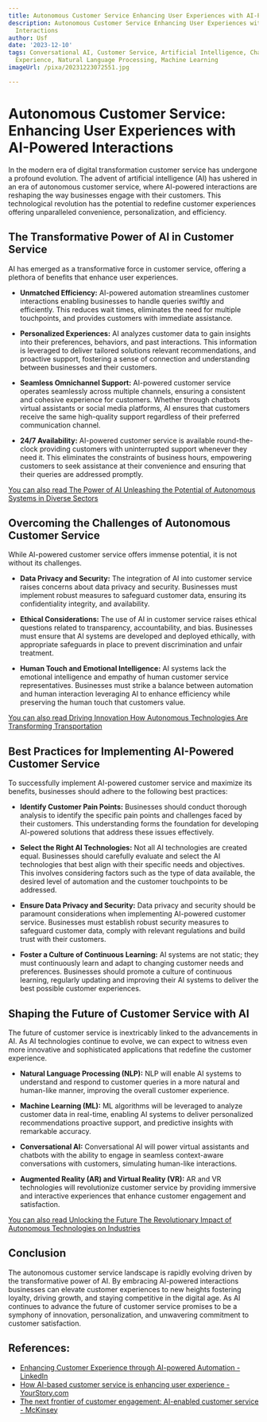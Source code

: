 ```yaml
---
title: Autonomous Customer Service Enhancing User Experiences with AI-Powered Interactions
description: Autonomous Customer Service Enhancing User Experiences with AI-Powered
  Interactions
author: Usf
date: '2023-12-10'
tags: Conversational AI, Customer Service, Artificial Intelligence, Chatbots, User
  Experience, Natural Language Processing, Machine Learning
imageUrl: /pixa/20231223072551.jpg

---
```

# Autonomous Customer Service: Enhancing User  Experiences with AI-Powered  Interactions

In the modern era of digital transformation customer service  has undergone a profound evolution. The advent of artificial intelligence (AI) has  ushered  in an era of autonomous customer service, where AI-powered interactions are reshaping the way  businesses engage with their customers. This technological revolution has  the potential  to redefine customer experiences offering unparalleled convenience, personalization, and efficiency.

## The Transformative Power of AI in Customer Service

AI has  emerged as a transformative force in customer service,  offering a plethora of benefits  that enhance user experiences.

- **Unmatched Efficiency:** AI-powered automation streamlines customer interactions enabling businesses to handle queries  swiftly and efficiently. This reduces wait  times, eliminates the need for  multiple touchpoints, and provides customers with immediate assistance.

- **Personalized Experiences:** AI analyzes customer data to gain insights into their preferences, behaviors, and past interactions. This information is leveraged to deliver tailored solutions relevant  recommendations, and proactive support, fostering  a sense of connection and understanding between businesses and their customers.

- **Seamless Omnichannel Support:** AI-powered customer service operates seamlessly across multiple channels, ensuring a consistent and cohesive  experience for  customers.  Whether through chatbots virtual assistants or social media platforms, AI ensures that customers receive the same high-quality support regardless of their preferred communication channel.

- **24/7 Availability:** AI-powered customer service is available  round-the-clock providing customers with uninterrupted support whenever they need it.  This eliminates the constraints of business hours, empowering customers to seek assistance at their convenience and ensuring that  their queries are addressed promptly.

[You can also read The Power of AI Unleashing the Potential of Autonomous Systems in Diverse Sectors](The%20Power%20of%20AI%20Unleashing%20the%20Potential%20of%20Autonomous%20Systems%20in%20Diverse%20Sectors)


##  Overcoming the Challenges of Autonomous Customer Service

While AI-powered  customer service offers  immense potential, it is not without  its  challenges.

- **Data Privacy and Security:** The integration of AI into  customer service raises concerns about data privacy and security. Businesses must implement  robust measures to  safeguard customer data, ensuring its confidentiality  integrity,  and availability.

- **Ethical Considerations:** The use of AI  in  customer service  raises ethical  questions  related to transparency, accountability, and bias. Businesses  must ensure that AI systems are developed and deployed ethically, with  appropriate safeguards  in place to prevent discrimination and unfair treatment.

- **Human Touch and Emotional Intelligence:** AI systems  lack the emotional intelligence and empathy of human customer service representatives. Businesses must strike  a balance between automation and human interaction leveraging AI to enhance efficiency while preserving the human touch that customers value.

[You can also read Driving Innovation How Autonomous Technologies  Are Transforming Transportation](Driving%20Innovation%20How%20Autonomous%20Technologies%20Are%20Transforming%20Transportation)


## Best Practices for Implementing AI-Powered Customer Service

To successfully implement AI-powered customer service  and maximize  its benefits,  businesses  should adhere to the  following best practices:

- **Identify  Customer Pain Points:** Businesses should conduct thorough analysis to  identify  the  specific pain points and challenges faced by their customers. This understanding  forms the foundation for developing AI-powered solutions that address these issues effectively.

- **Select the Right  AI Technologies:** Not all AI technologies are  created equal. Businesses should carefully evaluate and select the AI technologies that best align with  their specific needs and objectives. This involves considering factors such as the type of data available, the desired level  of automation and the customer touchpoints to be addressed.

- **Ensure Data Privacy and Security:** Data privacy and security should be paramount considerations when implementing AI-powered customer service. Businesses must establish robust  security measures to safeguard customer data, comply  with  relevant  regulations  and build trust with their  customers.

- **Foster a Culture of Continuous Learning:** AI systems are not static; they must continuously learn and adapt to changing customer needs and preferences. Businesses should promote  a culture  of continuous learning, regularly updating and improving their AI systems to deliver the best possible customer experiences.

## Shaping the  Future of Customer Service with AI

The future of customer service is inextricably linked to the advancements in AI. As AI technologies  continue to evolve, we can expect to witness  even more innovative and sophisticated applications that redefine the customer experience.

- **Natural Language Processing (NLP):** NLP will enable  AI systems  to understand and respond to customer queries in a more natural and  human-like manner, improving the overall customer experience.

-  **Machine Learning (ML):** ML algorithms will be leveraged to analyze customer data in real-time, enabling AI systems to deliver personalized recommendations proactive  support, and predictive insights  with remarkable accuracy.

- **Conversational AI:** Conversational  AI  will power virtual assistants and chatbots with  the ability to engage in seamless context-aware conversations with customers, simulating human-like interactions.

- **Augmented Reality (AR) and Virtual Reality (VR):** AR and  VR technologies will revolutionize customer service by providing immersive and interactive experiences that enhance customer engagement  and satisfaction.

[You can  also read Unlocking the Future The Revolutionary Impact of Autonomous  Technologies on Industries](Unlocking%20the%20Future%20The%20Revolutionary%20Impact%20of%20Autonomous%20Technologies%20on%20Industries)


## Conclusion

The autonomous customer service landscape is rapidly evolving driven by the transformative power of AI. By embracing AI-powered interactions businesses can elevate customer experiences to new heights fostering loyalty, driving growth,  and staying competitive in the digital age. As AI continues to advance the future of customer service promises to be a symphony of innovation, personalization, and unwavering commitment to customer satisfaction.

## References:
- [Enhancing Customer Experience through AI-powered Automation - LinkedIn](https://www.linkedin.com/pulse/enhancing-customer-experience-through-1c)
- [How AI-based customer service is enhancing user experience - YourStory.com](https://yourstory.com/2023/11/ai-based-customer-service-enhancing-user-experience)
- [The next frontier of customer engagement: AI-enabled customer service - McKinsey](https://www.mckinsey.com/capabilities/operations/our-insights/the-next-frontier-of-customer-engagement-ai-enabled-customer-service)
